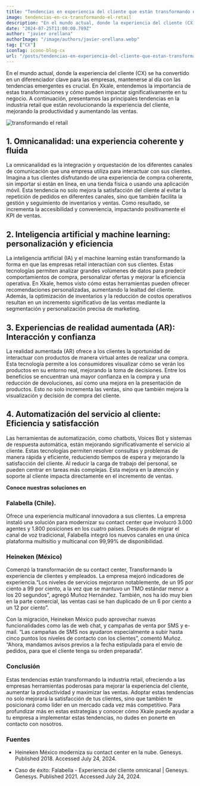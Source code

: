 ```yaml
---
title: "Tendencias en experiencia del cliente que están transformando el mundo retail"
image: tendencias-en-cx-transformando-el-retail
description: "En el mundo actual, donde la experiencia del cliente (CX) se ha convertido en un diferenciador clave para las empresas, mantenerse al día con las tendencias emergentes es crucial. En Xkale, entendemos la importancia de estas transformaciones y cómo pueden impactar significativamente en tu negocio."
date: "2024-07-25T11:00:00.789Z"
author: "javier orellana"
authorImage: "/image/authors/javier-orellana.webp"
tag: ["CX"]
iconTag: icono-blog-cx
url: "/posts/tendencias-en-experiencia-del-cliente-que-estan-transformando-el-mundo-retail/"
---
```


En el mundo actual, donde la experiencia del cliente (CX) se ha convertido en un diferenciador clave para las empresas, mantenerse al día con las tendencias emergentes es crucial. En Xkale, entendemos la importancia de estas transformaciones y cómo pueden impactar significativamente en tu negocio. A continuación, presentamos las principales tendencias en la industria retail que están revolucionando la experiencia del cliente, mejorando la productividad y aumentando las ventas.

![transformando el retail](/image/posts/tendencias-en-cx-transformando-el-retail.webp)

## 1. Omnicanalidad: una experiencia coherente y fluida
La omnicanalidad es la integración y orquestación de los diferentes canales de comunicación que una empresa utiliza para interactuar con sus clientes. Imagina a tus clientes disfrutando de una experiencia de compra coherente, sin importar si están en línea, en una tienda física o usando una aplicación móvil. Esta tendencia no solo mejora la satisfacción del cliente al evitar la repetición de pedidos en diferentes canales, sino que también facilita la gestión y seguimiento de inventarios y ventas. Como resultado, se incrementa la accesibilidad y conveniencia, impactando positivamente el KPI de ventas.

## 2. Inteligencia artificial y machine learning: personalización y eficiencia
La inteligencia artificial (IA) y el machine learning están transformando la forma en que las empresas retail interactúan con sus clientes. Estas tecnologías permiten analizar grandes volúmenes de datos para predecir comportamientos de compra, personalizar ofertas y mejorar la eficiencia operativa. En Xkale, hemos visto cómo estas herramientas pueden ofrecer recomendaciones personalizadas, aumentando la lealtad del cliente. Además, la optimización de inventarios y la reducción de costos operativos resultan en un incremento significativo de las ventas mediante la segmentación y personalización precisa de marketing.

## 3. Experiencias de realidad aumentada (AR): Interacción y confianza
La realidad aumentada (AR) ofrece a los clientes la oportunidad de interactuar con productos de manera virtual antes de realizar una compra. Esta tecnología permite a los consumidores visualizar cómo se verán los productos en su entorno real, mejorando la toma de decisiones. Entre los beneficios se encuentran una mayor confianza en la compra y una reducción de devoluciones, así como una mejora en la presentación de productos. Esto no solo incrementa las ventas, sino que también mejora la visualización y decisión de compra del cliente.

## 4. Automatización del servicio al cliente: Eficiencia y satisfacción
Las herramientas de automatización, como chatbots, Voices Bot y sistemas de respuesta automática, están mejorando significativamente el servicio al cliente. Estas tecnologías permiten resolver consultas y problemas de manera rápida y eficiente, reduciendo tiempos de espera y mejorando la satisfacción del cliente. Al reducir la carga de trabajo del personal, se pueden centrar en tareas más complejas. Esta mejora en la atención y soporte al cliente impacta directamente en el incremento de ventas.

**Conoce nuestras soluciones en**

<LinkBlog text="quiero saber más" href="http://localhost:4321/experiencia-del-cliente#form"/>

### Falabella (Chile).
Ofrece una experiencia multicanal innovadora a sus clientes. La empresa instaló una solución para modernizar su contact center que involucró 3.000 agentes y 1.800 posiciones en los cuatro países.  Después de migrar el canal de voz tradicional, Falabella integró los nuevos canales en una única plataforma multisitio y multicanal con 99,99% de disponibilidad.

### Heineken (México)
Comenzó la transformación de su contact center, Transformando la experiencia de clientes y empleados. La empresa mejoró indicadores de experiencia.“Los niveles de servicios mejoraron notablemente, de un 95 por ciento a 99 por ciento, a la vez que se mantuvo un TMO estándar menor a los 20 segundos”, agregó Muñoz Hernández. También, nos ha ido muy bien en la parte comercial, las ventas casi se han duplicado de un 6 por ciento a un 12 por ciento”.

Con la migración, Heineken México pudo aprovechar nuevas funcionalidades como las de web chat, y campañas de venta por SMS y e-mail. “Las campañas de SMS nos ayudaron especialmente a subir hasta cinco puntos los niveles de contacto con los clientes”, comentó Muñoz. “Ahora, mandamos avisos previos a la fecha estipulada para el envío de pedidos, para que el cliente tenga su orden preparada”.

### Conclusión
Estas tendencias están transformando la industria retail, ofreciendo a las empresas herramientas poderosas para mejorar la experiencia del cliente, aumentar la productividad y maximizar las ventas. Adoptar estas tendencias no solo mejorará la satisfacción de tus clientes, sino que también te posicionará como líder en un mercado cada vez más competitivo.
Para profundizar más en estas estrategias y conocer cómo Xkale puede ayudar a tu empresa a implementar estas tendencias, no dudes en ponerte en contacto con nosotros.

### Fuentes

 - Heineken México moderniza su contact center en la nube. Genesys. <br/>Published 2018. Accessed July 24, 2024. 

 - Caso de éxito: Falabella - Experiencia del cliente omnicanal | Genesys. <br/> Genesys. Published 2021. Accessed July 24, 2024. 
